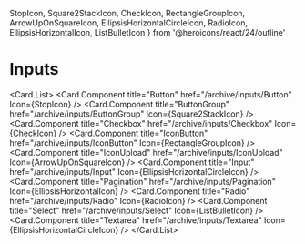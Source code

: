   StopIcon,
  Square2StackIcon,
  CheckIcon,
  RectangleGroupIcon,
  ArrowUpOnSquareIcon,
  EllipsisHorizontalCircleIcon,
  RadioIcon,
  EllipsisHorizontalIcon,
  ListBulletIcon
} from '@heroicons/react/24/outline'

# Inputs

<Card.List>
  <Card.Component
    title="Button"
    href="/archive/inputs/Button"
    Icon={StopIcon}
  />
  <Card.Component
    title="ButtonGroup"
    href="/archive/inputs/ButtonGroup"
    Icon={Square2StackIcon}
  />
  <Card.Component
    title="Checkbox"
    href="/archive/inputs/Checkbox"
    Icon={CheckIcon}
  />
  <Card.Component
    title="IconButton"
    href="/archive/inputs/IconButton"
    Icon={RectangleGroupIcon}
  />
  <Card.Component
    title="IconUpload"
    href="/archive/inputs/IconUpload"
    Icon={ArrowUpOnSquareIcon}
  />
  <Card.Component
    title="Input"
    href="/archive/inputs/Input"
    Icon={EllipsisHorizontalCircleIcon}
  />
  <Card.Component
    title="Pagination"
    href="/archive/inputs/Pagination"
    Icon={EllipsisHorizontalIcon}
  />
  <Card.Component title="Radio" href="/archive/inputs/Radio" Icon={RadioIcon} />
  <Card.Component
    title="Select"
    href="/archive/inputs/Select"
    Icon={ListBulletIcon}
  />
  <Card.Component
    title="Textarea"
    href="/archive/inputs/Textarea"
    Icon={EllipsisHorizontalCircleIcon}
  />
</Card.List>
